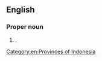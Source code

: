 ==English==
{{wikipedia}}

===Proper noun===
{{en-proper noun|head=[[north|North]] [[Sulawesi]]}}

# {{place|en|province|c/Indonesia}}.

[[Category:en:Provinces of Indonesia]]